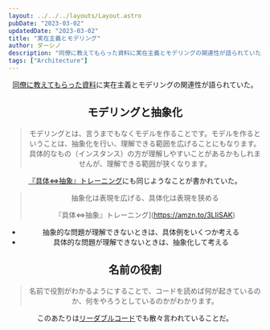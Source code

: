 ```yaml
---
layout: ../../../layouts/Layout.astro
pubDate: "2023-03-02"
updatedDate: "2023-03-02"
title: "実在主義とモデリング"
author: ダーシノ
description: "同僚に教えてもらった資料に実在主義とモデリングの関連性が語られていた。"
tags: ["Architecture"]
---
```



<Header {...frontmatter} />

[同僚に教えてもらった資料](https://www.sra.co.jp/Portals/0/files/gsletter/pdf/GSLetterNeoVol124.pdf)に実在主義とモデリングの関連性が語られていた。

## モデリングと抽象化

> モデリングとは、言うまでもなくモデルを作ることです。モデルを作るということは、抽象化を行い、理解できる範囲を広げることにもなります。
> 具体的なもの（インスタンス）の方が理解しやすいことがあるかもしれませんが、理解できる範囲が狭くなります。

[『具体⇔抽象』トレーニング](https://amzn.to/3LIiSAK)にも同じようなことが書かれていた。

> 抽象化は表現を広げる、具体化は表現を狭める
>
> 『具体⇔抽象』トレーニング](https://amzn.to/3LIiSAK)

- 抽象的な問題が理解できないときは、具体例をいくつか考える
- 具体的な問題が理解できないときは、抽象化して考える

## 名前の役割

> 名前で役割がわかるようにすることで、コードを読めば何が起きているのか、何をやろうとしているのかがわかります。

このあたりは[リーダブルコード](https://amzn.to/4fqoCgo)でも散々言われていることだ。

